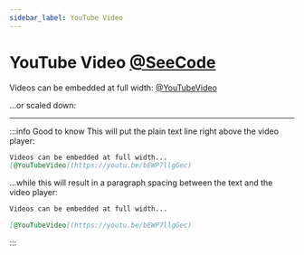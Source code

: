 ```yaml
---
sidebar_label: YouTube Video
---
```



# YouTube Video [@SeeCode](https://github.com/SilasBerger/teaching-website/blob/main/content/material/Components-Gallery/03-YouTube-Video.mdx)
Videos can be embedded at full width:
[@YouTubeVideo](https://youtu.be/bEWP7llgGec)

...or scaled down:
<YouTubeVideo videoUrl="https://youtu.be/3yAkX2k_DGs" width="60%" />

***

:::info Good to know
This will put the plain text line right above the video player:
```markdown
Videos can be embedded at full width...
[@YouTubeVideo](https://youtu.be/bEWP7llgGec)
```

...while this will result in a paragraph spacing between the text and the video player:
```markdown
Videos can be embedded at full width...

[@YouTubeVideo](https://youtu.be/bEWP7llgGec)
```
:::

